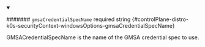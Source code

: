 
<details className="config-field" data-expandable="false" open>
<summary>

####### `gmsaCredentialSpecName` <span className="config-field-required" data-required="false">required</span> <span className="config-field-type">string</span> <span className="config-field-default"></span> <span className="config-field-enum"></span> {#controlPlane-distro-k0s-securityContext-windowsOptions-gmsaCredentialSpecName}

GMSACredentialSpecName is the name of the GMSA credential spec to use.

</summary>



</details>
